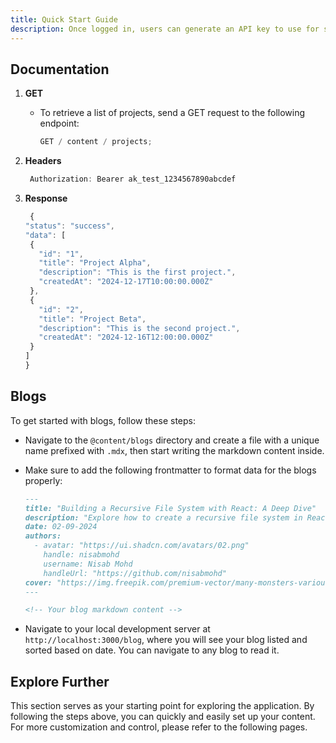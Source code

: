 ```yaml
---
title: Quick Start Guide
description: Once logged in, users can generate an API key to use for secure access to the API. Send a POST request to the following endpoint.
---
```


## Documentation

1. **GET**

   - To retrieve a list of projects, send a GET request to the following endpoint:

     ```typescript
     GET / content / projects;
     ```

2. **Headers**

   ```typescript
    Authorization: Bearer ak_test_1234567890abcdef
   ```

3. **Response**

   ```typescript
    {
   "status": "success",
   "data": [
    {
      "id": "1",
      "title": "Project Alpha",
      "description": "This is the first project.",
      "createdAt": "2024-12-17T10:00:00.000Z"
    },
    {
      "id": "2",
      "title": "Project Beta",
      "description": "This is the second project.",
      "createdAt": "2024-12-16T12:00:00.000Z"
    }
   ]
   }
   ```

## Blogs

To get started with blogs, follow these steps:

- Navigate to the `@content/blogs` directory and create a file with a unique name prefixed with `.mdx`, then start writing the markdown content inside.

- Make sure to add the following frontmatter to format data for the blogs properly:

  ```markdown
  ---
  title: "Building a Recursive File System with React: A Deep Dive"
  description: "Explore how to create a recursive file system in React. This blog post provides a comprehensive guide on building a file system where folders and files can be nested, added, renamed, and deleted."
  date: 02-09-2024
  authors:
    - avatar: "https://ui.shadcn.com/avatars/02.png"
      handle: nisabmohd
      username: Nisab Mohd
      handleUrl: "https://github.com/nisabmohd"
  cover: "https://img.freepik.com/premium-vector/many-monsters-various-colors-doodle-come-bless-birthday-happy_577083-84.jpg?w=826"
  ---

  <!-- Your blog markdown content -->
  ```

- Navigate to your local development server at `http://localhost:3000/blog`, where you will see your blog listed and sorted based on date. You can navigate to any blog to read it.

## Explore Further

This section serves as your starting point for exploring the application. By following the steps above, you can quickly and easily set up your content. For more customization and control, please refer to the following pages.
